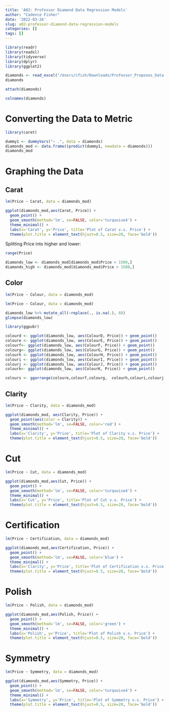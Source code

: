 ```yaml
---
title: 'A02: Professor Diamond Data Regression Models'
author: "Cadence Fisher"
date: '2022-03-26'
slug: a02-professor-diamond-data-regression-models
categories: []
tags: []
---
```

```r
library(readr)
library(readxl)
library(tidyverse)
library(dplyr)
library(ggplot2)

```

```r
diamonds <- read_excel("/Users/cfish/Downloads/Professor_Proposes_Data.xlsx")
diamonds
```
```r
attach(diamonds)
```


```r
colnames(diamonds)
```

# Converting the Data to Metric
```r
library(caret)
```

```r
dummy1 <- dummyVars("~ .", data = diamonds)
diamonds_mod <- data.frame((predict(dummy1, newdata = diamonds)))
diamonds_mod
```


# Graphing the Data
## Carat
```r
lm(Price ~ Carat, data = diamonds_mod)
```

```r
ggplot(diamonds_mod,aes(Carat, Price)) +
  geom_point() +
  geom_smooth(method='lm', se=FALSE, color='turquoise4') +
  theme_minimal() +
  labs(x='Carat', y='Price', title='Plot of Carat v.s. Price') +
  theme(plot.title = element_text(hjust=0.5, size=20, face='bold')) 
```
Splitting Price into higher and lower:
```r
range(Price)
```

```r
diamonds_low <- diamonds_mod[diamonds_mod$Price < 1500,]
diamonds_high <- diamonds_mod[diamonds_mod$Price > 1500,]

```
## Color
```r
lm(Price ~ Colour, data = diamonds_mod)
```

```r
lm(Price ~ Colour, data = diamonds_mod)
```
```r
diamonds_low %>% mutate_all(~replace(., is.na(.), 0))
glimpse(diamonds_low)
```


```r
library(ggpubr)
```

```r
colourd <- ggplot(diamonds_low, aes(ColourD, Price)) + geom_point() 
coloure <- ggplot(diamonds_low, aes(ColourE, Price)) + geom_point()
colourf<- ggplot(diamonds_low, aes(ColourF, Price)) + geom_point()
colourg<- ggplot(diamonds_low, aes(ColourG, Price)) + geom_point()
colourh <- ggplot(diamonds_low, aes(ColourH, Price)) + geom_point()
colouri <- ggplot(diamonds_low, aes(ColourI, Price)) + geom_point()
colourj <- ggplot(diamonds_low, aes(ColourJ, Price)) + geom_point()
colourk<- ggplot(diamonds_low, aes(ColourK, Price)) + geom_point()

colours <- ggarrange(coloure,colourf,colourg,  colourh,colouri,colourj, colourk) + geom_smooth(method='lm', se=FALSE) + labs(x='Colour', y='Price', title='Plot of Colour v.s. Price')
```
## Clarity
```r
lm(Price ~ Clarity, data = diamonds_mod)
```
```r
ggplot(diamonds_mod, aes(Clarity, Price)) +
  geom_point(aes(color = Clarity)) +
  geom_smooth(method='lm', se=FALSE, color='red') +
  theme_minimal() +
  labs(x='Clarity', y='Price', title='Plot of Clarity v.s. Price') +
  theme(plot.title = element_text(hjust=0.5, size=20, face='bold')) 
```
# Cut
```r
lm(Price ~ Cut, data = diamonds_mod)
```
```r
ggplot(diamonds_mod,aes(Cut, Price)) +
  geom_point() +
  geom_smooth(method='lm', se=FALSE, color='turquoise4') +
  theme_minimal() +
  labs(x='Cut', y='Price', title='Plot of Cut v.s. Price') +
  theme(plot.title = element_text(hjust=0.5, size=20, face='bold')) 
```
# Certification
```r
lm(Price ~ Certification, data = diamonds_mod)
```

```r
ggplot(diamonds_mod,aes(Certification, Price)) +
  geom_point() +
  geom_smooth(method='lm', se=FALSE, color='blue') +
  theme_minimal() +
  labs(x='Clarity', y='Price', title='Plot of Certification v.s. Price') +
  theme(plot.title = element_text(hjust=0.5, size=20, face='bold')) 
```
# Polish
```r
lm(Price ~ Polish, data = diamonds_mod)
```

```r
ggplot(diamonds_mod,aes(Polish, Price)) +
  geom_point() +
  geom_smooth(method='lm', se=FALSE, color='green') +
  theme_minimal() +
  labs(x='Polish', y='Price', title='Plot of Polish v.s. Price') +
  theme(plot.title = element_text(hjust=0.5, size=20, face='bold')) 
```
# Symmetry
```r
lm(Price ~ Symmetry, data = diamonds_mod)
```

```r
ggplot(diamonds_mod,aes(Symmetry, Price)) +
  geom_point() +
  geom_smooth(method='lm', se=FALSE, color='turquoise4') +
  theme_minimal() +
  labs(x='Symmetry', y='Price', title='Plot of Symmetry v.s. Price') +
  theme(plot.title = element_text(hjust=0.5, size=20, face='bold')) 
```

